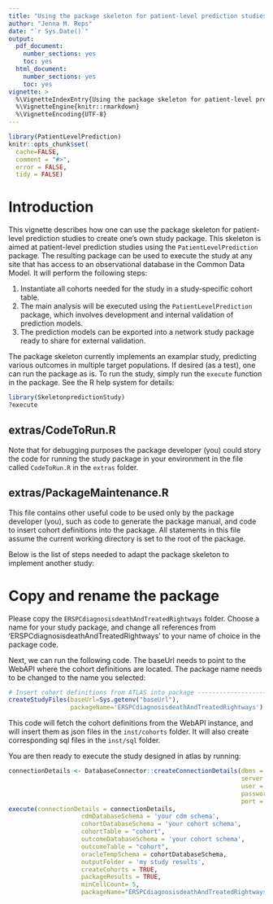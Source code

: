 ```yaml
---
title: "Using the package skeleton for patient-level prediction studies"
author: "Jenna M. Reps"
date: "`r Sys.Date()`"
output:
  pdf_document:
    number_sections: yes
    toc: yes
  html_document:
    number_sections: yes
    toc: yes
vignette: >
  %\VignetteIndexEntry{Using the package skeleton for patient-level prediction studies}
  %\VignetteEngine{knitr::rmarkdown}
  %\VignetteEncoding{UTF-8}
---
```


```r
library(PatientLevelPrediction)
knitr::opts_chunk$set(
  cache=FALSE,
  comment = "#>",
  error = FALSE,
  tidy = FALSE)
```
# Introduction

This vignette describes how one can use the package skeleton for patient-level prediction studies to create one's own study package. This skeleton is aimed at patient-level prediction studies using the `PatientLevelPrediction` package. The resulting package can be used to execute the study at any site that has access to an observational database in the Common Data Model. It will perform the following steps:

1. Instantiate all cohorts needed for the study in a study-specific cohort table. 
2. The main analysis will be executed using the `PatientLevelPrediction` package, which involves development and internal validation of prediction models.
3. The prediction models can be exported into a network study package ready to share for external validation.

The package skeleton currently implements an examplar study, predicting various outcomes in multiple target populations. If desired (as a test), one can run the package as is. To run the study, simply run the `execute` function in the package. See the R help system for details:

```r
library(SkeletonpredictionStudy)
?execute
```

## extras/CodeToRun.R
Note that for debugging purposes the package developer (you) could story the code for running the study package in your environment in the file called `CodeToRun.R` in the `extras` folder.

## extras/PackageMaintenance.R
This file contains other useful code to be used only by the package developer (you), such as code to generate the package manual, and code to insert cohort definitions into the package. All statements in this file assume the current working directory is set to the root of the package.

Below is the list of steps needed to adapt the package skeleton to implement another study:

# Copy and rename the package

Please copy the `ERSPCdiagnosisdeathAndTreatedRightways` folder. Choose a name for your study package, and change all references from 'ERSPCdiagnosisdeathAndTreatedRightways' to your name of choice in the package code. 

Next, we can run the following code. The baseUrl needs to point to the WebAPI where the cohort definitions are located. The package name needs to be changed to the name you selected:

```r
# Insert cohort definitions from ATLAS into package -----------------------
createStudyFiles(baseUrl=Sys.getenv("baseUrl"),   
                 packageName='ERSPCdiagnosisdeathAndTreatedRightways')
```

This code will fetch the cohort definitions from the WebAPI instance, and will insert them as json files in the `inst/cohorts` folder. It will also create corresponding sql files in the `inst/sql` folder.

You are then ready to execute the study designed in atlas by running:
```r
connectionDetails <- DatabaseConnector::createConnectionDetails(dbms = 'my dbms e.g., sql server',
                                                                server = 'my server',
                                                                user = 'my username',
                                                                password = 'not telling',
                                                                port = 'port number')
execute(connectionDetails = connectionDetails,
                    cdmDatabaseSchema = 'your cdm schema',
                    cohortDatabaseSchema = 'your cohort schema',
                    cohortTable = "cohort",
                    outcomeDatabaseSchema = 'your cohort schema',
                    outcomeTable = "cohort",
                    oracleTempSchema = cohortDatabaseSchema,
                    outputFolder = 'my study results',
                    createCohorts = TRUE,
                    packageResults = TRUE,
                    minCellCount= 5,
                    packageName="ERSPCdiagnosisdeathAndTreatedRightways")
```





